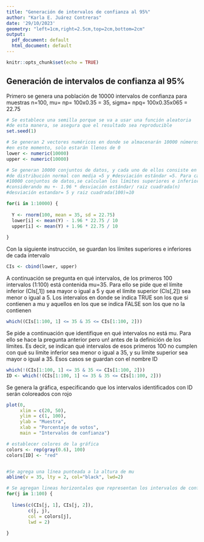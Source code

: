 ---
title: "Generación de intervalos de confianza al 95%"
author: "Karla E. Juárez Contreras"
date: '29/10/2023'
geometry: "left=1cm,right=2.5cm,top=2cm,bottom=2cm"
output:
  pdf_document: default
  html_document: default
---

```{r setup, include=FALSE}
knitr::opts_chunk$set(echo = TRUE)
```

## Generación de intervalos de confianza al 95%

Primero se genera una población de 10000 intervalos de confianza para muestras n=100, mu= np= 100x0.35 = 35, sigma= npq= 100x0.35x065 = 22.75

```{r, out.width="35%"}
# Se establece una semilla porque se va a usar una función aleatoria
#de esta manera, se asegura que el resultado sea reproducible
set.seed(1)

# Se generan 2 vectores numéricos en donde se almacenarán 10000 números
#en este momento, solo estarán llenos de 0
lower <- numeric(10000)
upper <- numeric(10000)

# Se generan 10000 conjuntos de datos, y cada uno de ellos consiste en n=100 números aleatorios 
#de distribución normal con media =5 y #desviación estándar =5. Para cada uno de esos 
#10000 conjuntos de datos,se calculan los límites superiores e inferiores del intervalo al 95%
#considerando mu +- 1.96 * desviación estándar/ raiz cuadrada(n)
#desviación estandar= 5 y raiz cuadrada(100)=10

for(i in 1:10000) {
  
  Y <- rnorm(100, mean = 35, sd = 22.75)
  lower[i] <- mean(Y) - 1.96 * 22.75 / 10
  upper[i] <- mean(Y) + 1.96 * 22.75 / 10
  
}


```

Con la siguiente instrucción, se guardan los límites superiores e inferiores de cada intervalo

```{r, out.width="35%"}
CIs <- cbind(lower, upper)
```

A continuación se pregunta en qué intervalos, de los primeros 100 intervalos (1:100) está contenida mu=35. Para ello se pide que el límite inferior (CIs[,1]) sea mayor o igual a 5 y que el límite superior (CIs[,2]) sea menor o igual a 5.
Los intervalos en donde se indica TRUE son los que si contienen a mu y aquellos en los que se indica FALSE son los que no la contienen
```{r, out.width="35%"}
which((CIs[1:100, 1] <= 35 & 35 <= CIs[1:100, 2]))
```
Se pide a continuación que identifique en qué intervalos no está mu. Para ello se hace la pregunta anterior pero  un! antes de la definición de los límites. Es decir, se indican qué intervalos de esos primeros 100 no cumplen con qué su límite inferior sea menor o igual a 35, y su límite superior sea mayor o igual a 35. Esos casos se guardan con el nombre ID
```{r, out.width="35%"}
which(!(CIs[1:100, 1] <= 35 & 35 <= CIs[1:100, 2]))
ID <- which(!(CIs[1:100, 1] <= 35 & 35 <= CIs[1:100, 2]))
```
Se genera la gráfica, especificando que los intervalos identificados con ID serán coloreados con rojo
```{r, out.width="70%"}
plot(0, 
     xlim = c(20, 50), 
     ylim = c(1, 100), 
     ylab = "Muestra", 
     xlab = "Porcentaje de votos", 
     main = "Intervalos de confianza")

# establecer colores de la gráfica
colors <- rep(gray(0.6), 100)
colors[ID] <- "red"


#Se agrega una línea punteada a la altura de mu
abline(v = 35, lty = 2, col="black", lwd=2)

# Se agregan lineas horizontales que representan los intervalos de confianza
for(j in 1:100) {
  
  lines(c(CIs[j, 1], CIs[j, 2]), 
        c(j, j), 
        col = colors[j], 
        lwd = 2)
  
}

```




